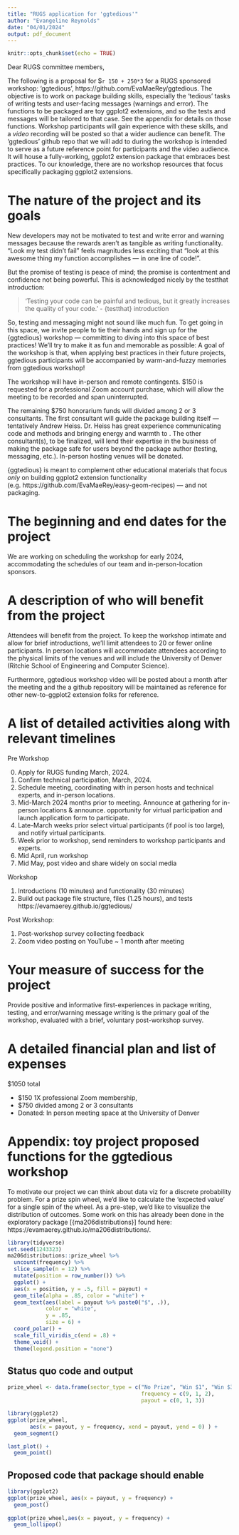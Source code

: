 ```yaml
---
title: "RUGS application for 'ggtedious'"
author: "Evangeline Reynolds"
date: "04/01/2024"
output: pdf_document
---
```


<!-- \hypersetup{colorlinks,urlcolor=blue} -->
<!-- \usepackage{xcolor} -->
<!-- \usepackage[normalem]{ulem} -->
<!-- \useunder{\uline}{\ulined}{}% -->
<!-- \DeclareUrlCommand{\bulurl}{\def\UrlFont{\ttfamily\color{blue}\ulined}} -->

```r
knitr::opts_chunk$set(echo = TRUE)
```

Dear RUGS committee members,

The following is a proposal for $`r 150 + 250*3` for a RUGS sponsored workshop: 'ggtedious', https://github.com/EvaMaeRey/ggtedious.  The objective is to work on package building skills, especially the 'tedious' tasks of writing tests and user-facing messages (warnings and error).  The functions to be packaged are toy ggplot2 extensions, and so the tests and messages will be tailored to that case. See the appendix for details on those functions.  Workshop participants will gain experience with these skills, and a *video* recording will be posted so that a wider audience can benefit.  The 'ggtedious' github repo that we will add to during the workshop is intended to serve as a future reference point for participants and the video audience.  It will house a fully-working, ggplot2 extension package that embraces best practices. To our knowledge, there are no workshop resources that focus specifically packaging ggplot2 extensions. 

# The nature of the project and its goals

New developers may not be motivated to test and write error and warning messages because the rewards aren't as tangible as writing functionality. "Look my test didn't fail" feels magnitudes less exciting that "look at this awesome thing my function accomplishes --- in one line of code!".  

But the promise of testing is peace of mind; the promise is contentment and confidence not being powerful.  This is acknowledged nicely by the testthat introduction:  

> 'Testing your code can be painful and tedious, but it greatly increases the quality of your code.'  - {testthat} introduction

So, testing and messaging might not sound like much fun.  To get going in this space, we invite people to tie their hands and sign up for the  {ggtedious} workshop --- committing to diving into this space of best practices!  We'll try to make it as fun and memorable as possible:  A goal of the workshop is that, when applying best practices in their future projects, ggtedious participants will be accompanied by warm-and-fuzzy memories from ggtedious workshop!  

The workshop will have in-person and remote contingents.  $150 is requested for a professional Zoom account purchase, which will allow the meeting to be recorded and span uninterrupted.

The remaining $750 honorarium funds will divided among 2 or 3 consultants.  The first consultant will guide the package building itself --- tentatively Andrew Heiss.  Dr. Heiss has great experience communicating code and methods and bringing energy and warmth to \href{https://www.youtube.com/@AndrewHeiss/videos}{virtual formats}.  The other consultant(s), to be finalized, will lend their expertise in the business of making the package safe for users beyond the package author (testing, messaging, etc.).  In-person hosting venues will be donated.

{ggtedious} is meant to complement other educational materials that focus *only* on building ggplot2 extension functionality (e.g. https://github.com/EvaMaeRey/easy-geom-recipes) --- and not packaging.

<!-- The workshop repo readme will also 'quote back' .R functions and tests so that the workshop lessons learned can be captured in a single narrative README.rmd, but also live in a viable package.  See this an example of this technique: https://github.com/EvaMaeRey/tidytitanic and https://github.com/EvaMaeRey/tidytitanic/blob/0dc3ce18b63842587243b191fcf23b978ce56c61/README.Rmd#L94 -->


# The beginning and end dates for the project

We are working on scheduling the workshop for early 2024, accommodating the schedules of our team and in-person-location sponsors.

# A description of who will benefit from the project

Attendees will benefit from the project.  To keep the workshop intimate and allow for brief introductions, we'll limit attendees to 20 or fewer online participants.  In person locations will accommodate attendees according to the physical limits of the venues and will include the University of Denver (Ritchie School of Engineering and Computer Science).

Furthermore, ggtedious workshop video will be posted about a month after the meeting and the a github repository will be maintained as reference for other new-to-ggplot2 extension folks for reference. 

# A list of detailed activities along with relevant timelines

Pre Workshop

0. Apply for RUGS funding March, 2024.
1. Confirm technical participation, March, 2024.
2. Schedule meeting, coordinating with in person hosts and technical experts, and in-person locations.
3. Mid-March 2024 months prior to meeting. Announce at gathering for in-person locations & announce. opportunity for virtual participation and launch application form to participate.
5. Late-March weeks prior select virtual participants (if pool is too large), and notify virtual participants.
7. Week prior to workshop, send reminders to workshop participants and experts.
8. Mid April, run workshop
9. Mid May, post video and share widely on social media


Workshop

1. Introductions (10 minutes) and functionality (30 minutes)
2. Build out package file structure, files (1.25 hours), and tests
 https://evamaerey.github.io/ggtedious/

Post Workshop: 

1. Post-workshop survey collecting feedback
2. Zoom video posting on YouTube ~ 1 month after meeting

# Your measure of success for the project

Provide positive and informative first-experiences in package writing, testing, and error/warning message writing is the primary goal of the workshop, evaluated with a brief, voluntary post-workshop survey. 

# A detailed financial plan and list of expenses

$1050 total

- $150 1X professional Zoom membership, 
- $750 divided among 2 or 3 consultants
- Donated: In person meeting space at the University of Denver

# Appendix: toy project proposed functions for the ggtedious workshop

To motivate our project we can think about data viz for a discrete probability problem.  For a prize spin wheel, we'd like to calculate the 'expected value' for a single spin of the wheel.  As a pre-step, we'd like to visualize the distribution of outcomes.  Some work on this has already been done in the exploratory package [{ma206distributions}] found here: https://evamaerey.github.io/ma206distributions/.

```r
library(tidyverse)
set.seed(1243323)
ma206distributions::prize_wheel %>% 
  uncount(frequency) %>% 
  slice_sample(n = 12) %>% 
  mutate(position = row_number()) %>% 
  ggplot() + 
  aes(x = position, y = .5, fill = payout) + 
  geom_tile(alpha = .85, color = "white") + 
  geom_text(aes(label = payout %>% paste0("$", .)), 
            color = "white", 
            y = .85,
            size = 6) + 
  coord_polar() +
  scale_fill_viridis_c(end = .8) +
  theme_void() + 
  theme(legend.position = "none") 
```

## Status quo code and output

```r
prize_wheel <- data.frame(sector_type = c("No Prize", "Win $1", "Win $3"),
                                          frequency = c(9, 1, 2), 
                                          payout = c(0, 1, 3))

library(ggplot2)
ggplot(prize_wheel,
       aes(x = payout, y = frequency, xend = payout, yend = 0) ) + 
  geom_segment()

last_plot() + 
  geom_point()
```

## Proposed code that package should enable

```r
library(ggplot2)
ggplot(prize_wheel, aes(x = payout, y = frequency) + 
  geom_post()
  
ggplot(prize_wheel,aes(x = payout, y = frequency) + 
  geom_lollipop()
```

